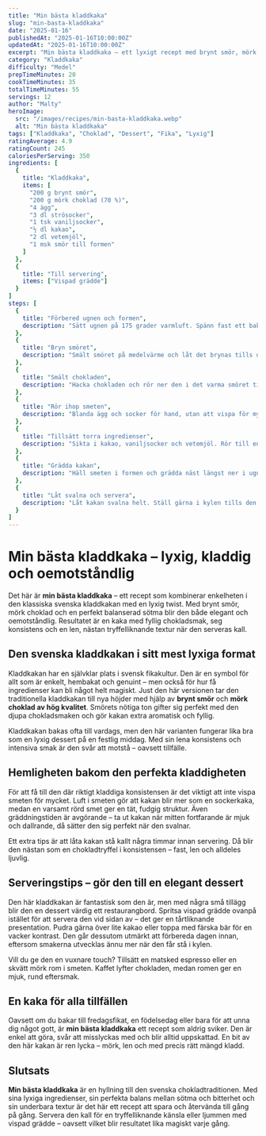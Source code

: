 ```yaml
---
title: "Min bästa kladdkaka"
slug: "min-basta-kladdkaka"
date: "2025-01-16"
publishedAt: "2025-01-16T10:00:00Z"
updatedAt: "2025-01-16T10:00:00Z"
excerpt: "Min bästa kladdkaka – ett lyxigt recept med brynt smör, mörk choklad och perfekt kladdig konsistens. En elegant chokladdessert som smälter i munnen."
category: "Kladdkaka"
difficulty: "Medel"
prepTimeMinutes: 20
cookTimeMinutes: 35
totalTimeMinutes: 55
servings: 12
author: "Malty"
heroImage:
  src: "/images/recipes/min-basta-kladdkaka.webp"
  alt: "Min bästa kladdkaka"
tags: ["Kladdkaka", "Choklad", "Dessert", "Fika", "Lyxig"]
ratingAverage: 4.9
ratingCount: 245
caloriesPerServing: 350
ingredients: [
  {
    title: "Kladdkaka",
    items: [
      "200 g brynt smör",
      "200 g mörk choklad (70 %)",
      "4 ägg",
      "3 dl strösocker",
      "1 tsk vaniljsocker",
      "½ dl kakao",
      "2 dl vetemjöl",
      "1 msk smör till formen"
    ]
  },
  {
    title: "Till servering",
    items: ["Vispad grädde"]
  }
]
steps: [
  {
    title: "Förbered ugnen och formen",
    description: "Sätt ugnen på 175 grader varmluft. Spänn fast ett bakplåtspapper i botten av en springform (20 cm) och smörj kanterna med smör."
  },
  {
    title: "Bryn smöret",
    description: "Smält smöret på medelvärme och låt det brynas tills det blir bärnstensfärgat och doftar nötigt. Ta bort från spisen och låt svalna något."
  },
  {
    title: "Smält chokladen",
    description: "Hacka chokladen och rör ner den i det varma smöret tills den smälter helt. Ställ kastrullen i kallt vattenbad så att blandningen svalnar."
  },
  {
    title: "Rör ihop smeten",
    description: "Blanda ägg och socker för hand, utan att vispa för mycket. Häll ner chokladsmöret i äggblandningen och rör försiktigt ihop."
  },
  {
    title: "Tillsätt torra ingredienser",
    description: "Sikta i kakao, vaniljsocker och vetemjöl. Rör till en jämn och glansig smet utan klumpar."
  },
  {
    title: "Grädda kakan",
    description: "Häll smeten i formen och grädda näst längst ner i ugnen i 30–35 minuter. Kakan ska vara kladdig i mitten men fast i kanterna."
  },
  {
    title: "Låt svalna och servera",
    description: "Låt kakan svalna helt. Ställ gärna i kylen tills den är kall för en tryffelliknande konsistens. Spritsa eventuellt grädde ovanpå och pudra med kakao."
  }
]
---
```


# Min bästa kladdkaka – lyxig, kladdig och oemotståndlig

Det här är **min bästa kladdkaka** – ett recept som kombinerar enkelheten i den klassiska svenska kladdkakan med en lyxig twist. Med brynt smör, mörk choklad och en perfekt balanserad sötma blir den både elegant och oemotståndlig. Resultatet är en kaka med fyllig chokladsmak, seg konsistens och en len, nästan tryffelliknande textur när den serveras kall.

## Den svenska kladdkakan i sitt mest lyxiga format

Kladdkakan har en självklar plats i svensk fikakultur. Den är en symbol för allt som är enkelt, hembakat och genuint – men också för hur få ingredienser kan bli något helt magiskt. Just den här versionen tar den traditionella kladdkakan till nya höjder med hjälp av **brynt smör** och **mörk choklad av hög kvalitet**. Smörets nötiga ton gifter sig perfekt med den djupa chokladsmaken och gör kakan extra aromatisk och fyllig.

Kladdkakan bakas ofta till vardags, men den här varianten fungerar lika bra som en lyxig dessert på en festlig middag. Med sin lena konsistens och intensiva smak är den svår att motstå – oavsett tillfälle.

## Hemligheten bakom den perfekta kladdigheten

För att få till den där riktigt kladdiga konsistensen är det viktigt att inte vispa smeten för mycket. Luft i smeten gör att kakan blir mer som en sockerkaka, medan en varsamt rörd smet ger en tät, fudgig struktur. Även gräddningstiden är avgörande – ta ut kakan när mitten fortfarande är mjuk och dallrande, då sätter den sig perfekt när den svalnar.

Ett extra tips är att låta kakan stå kallt några timmar innan servering. Då blir den nästan som en chokladtryffel i konsistensen – fast, len och alldeles ljuvlig.

## Serveringstips – gör den till en elegant dessert

Den här kladdkakan är fantastisk som den är, men med några små tillägg blir den en dessert värdig ett restaurangbord. Spritsa vispad grädde ovanpå istället för att servera den vid sidan av – det ger en tårtliknande presentation. Pudra gärna över lite kakao eller toppa med färska bär för en vacker kontrast. Den går dessutom utmärkt att förbereda dagen innan, eftersom smakerna utvecklas ännu mer när den får stå i kylen.

Vill du ge den en vuxnare touch? Tillsätt en matsked espresso eller en skvätt mörk rom i smeten. Kaffet lyfter chokladen, medan romen ger en mjuk, rund eftersmak.

## En kaka för alla tillfällen

Oavsett om du bakar till fredagsfikat, en födelsedag eller bara för att unna dig något gott, är **min bästa kladdkaka** ett recept som aldrig sviker. Den är enkel att göra, svår att misslyckas med och blir alltid uppskattad. En bit av den här kakan är ren lycka – mörk, len och med precis rätt mängd kladd.

## Slutsats

**Min bästa kladdkaka** är en hyllning till den svenska chokladtraditionen. Med sina lyxiga ingredienser, sin perfekta balans mellan sötma och bitterhet och sin underbara textur är det här ett recept att spara och återvända till gång på gång. Servera den kall för en tryffelliknande känsla eller ljummen med vispad grädde – oavsett vilket blir resultatet lika magiskt varje gång.
